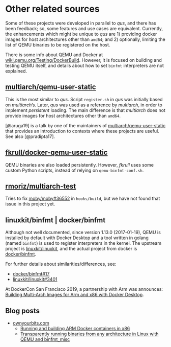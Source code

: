 # Other related sources

Some of these projects were developed in parallel to *qus*, and there has been feedback; so, some features and use cases are equivalent. Currently, the enhancements which might be unique to *qus* are 1) providing docker images for host architectures other than `amd64`; and 2) optionally, limiting the list of QEMU binaries to be registered on the host.

<aside>
There is some info about QEMU and Docker at [wiki.qemu.org/Testing/DockerBuild](https://wiki.qemu.org/Testing/DockerBuild). However, it is focused on building and testing QEMU itself, and details about how to set `binfmt` interpreters are not explained.
</aside>

## [multiarch/qemu-user-static](https://github.com/multiarch/qemu-user-static)

This is the most similar to *qus*. Script `register.sh` in *qus* was initially based on *multiarch*'s. Later, *qus* was used as a reference by *multiarch*, in order to implement *persistent* loading. The main difference is that *multiarch* does not provide images for host architectures other than `amd64`.

[@aruga19] is a talk by one of the maintainers of [multiarch/qemu-user-static](https://github.com/multiarch/qemu-user-static) that provides an introduction to contexts where these projects are useful.
See also [@pradipta17].

## [fkrull/docker-qemu-user-static](https://github.com/fkrull/docker-qemu-user-static/)

QEMU binaries are also loaded persistently. However, *fkrull* uses some custom Python scripts, instead of relying on `qemu-binfmt-conf.sh`.

## [rmoriz/multiarch-test](https://github.com/rmoriz/multiarch-test)

Tries to fix [moby/moby#36552](https://github.com/moby/moby/issues/36552) in `hooks/build`, but we have not found that issue in this project yet.

## linuxkit/binfmt | docker/binfmt

Although not well documented, since version 1.13.0 (2017-01-19), QEMU is installed by default with Docker Desktop and a tool written in golang (named `binfmt`) is used to register interpreters in the kernel. The upstream project is [linuxkit/linuxkit](https://github.com/linuxkit/linuxkit), and the actual project from docker is [docker/binfmt](https://github.com/docker/binfmt).

For further details about similarities/differences, see:

- [docker/binfmt#17](https://github.com/docker/binfmt/issues/17)
- [linuxkit/linuxkit#3401](https://github.com/linuxkit/linuxkit/issues/3401)

At DockerCon San Francisco 2019, a partnership with Arm was announces: [Building Multi-Arch Images for Arm and x86 with Docker Desktop](https://www.docker.com/blog/multi-arch-images/).

## Blog posts

- [ownyourbits.com](https://ownyourbits.com)
    - [Running and building ARM Docker containers in x86](https://ownyourbits.com/2018/06/27/running-and-building-arm-docker-containers-in-x86/)
    - [Transparently running binaries from any architecture in Linux with QEMU and binfmt_misc](https://ownyourbits.com/2018/06/13/transparently-running-binaries-from-any-architecture-in-linux-with-qemu-and-binfmt_misc/)

